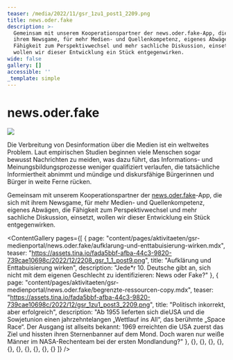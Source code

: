 ```yaml
---
teaser: /media/2022/11/gsr_1zu1_post1_2209.png
title: news.oder.fake
description: >-
  Gemeinsam mit unserem Kooperationspartner der news.oder.fake-App, die sich mit
  ihrem Newsgame, für mehr Medien- und Quellenkompetenz, eigenes Abwägen, die
  Fähigkeit zum Perspektivwechsel und mehr sachliche Diskussion, einsetzt,
  wollen wir dieser Entwicklung ein Stück entgegenwirken.
wide: false
gallery: []
accessible: ''
_template: simple
---
```


# news.oder.fake

![](/media/2022/12/neutraler-webbaner-news-oder-fake.jpg)

Die Verbreitung von Desinformation über die Medien ist ein weltweites Problem. Laut empirischen Studien beginnen viele Menschen sogar bewusst Nachrichten zu meiden, was dazu führt, das Informations- und Meinungsbildungsprozesse weniger qualifiziert verlaufen, die tatsächliche Informiertheit abnimmt und mündige und diskursfähige Bürgerinnen und Bürger in weite Ferne rücken.

Gemeinsam mit unserem Kooperationspartner der [news.oder.fake](https://newsoderfake.de/)-App, die sich mit ihrem Newsgame, für mehr Medien- und Quellenkompetenz, eigenes Abwägen, die Fähigkeit zum Perspektivwechsel und mehr sachliche Diskussion, einsetzt, wollen wir dieser Entwicklung ein Stück entgegenwirken.

<ContentGallery
  pages={[
    {
      page: "content/pages/aktivitaeten/gsr-medienportal/news.oder.fake/aufklarung-und-enttabuisierung-wirken.mdx",
      teaser:
        "https://assets.tina.io/fada5bbf-afba-44c3-9820-739cae10698c/2022/12/2208_gsr_1_1_post9.png",
      title: "Aufklärung und Enttabuisierung wirken",
      description:
        "Jede*r 10. Deutsche gibt an, sich nicht mit dem eigenen Geschlecht zu identifizieren: News oder Fake?"
    },
    {
      page: "content/pages/aktivitaeten/gsr-medienportal/news.oder.fake/begrenzte-ressourcen-copy.mdx",
      teaser:
        "https://assets.tina.io/fada5bbf-afba-44c3-9820-739cae10698c/2022/12/gsr_1zu1_post3_2209.png",
      title: "Politisch inkorrekt, aber erfolgreich",
      description:
        "Ab 1955 lieferten sich dieUSA und die Sowjetunion einen jahrzehntelangen „Wettlauf ins All“, das berühmte „Space Race“. Der Ausgang ist allseits bekannt: 1969 erreichten die USA zuerst das Ziel und hissten ihren Sternenbanner auf dem Mond. Doch waren nur weiße Männer im NASA-Rechenteam bei der ersten Mondlandung?"
    },
    {},
    {},
    {},
    {},
    {},
    {},
    {},
    {},
    {},
    {}
  ]}
/>
